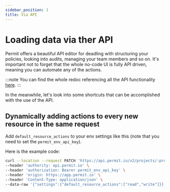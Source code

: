 ```yaml
---
sidebar_position: 1
title: Via API
---
```


# Loading data via ther API

Permit offers a beautiful API editor for deadling with structuring your policies, looking into audits, managing your
team members and so on. It's important not to forget that the whole no-code UI is fully API driven, meaning you can
automate any of the actions.

:::note
You can find the whole redoc referencing all the API functionality [here](https://api.permit.io/v2/redoc).
:::

In the meanwhile, let's look into some shortcuts that can be accomplished with the use of the API.

## Dynamically adding actions to every new resource in the same request

Add `default_resource_actions` to your env settings like this (note that you need to set the `permit_env_api_key`).

Here is the example code:

```bash
curl --location --request PATCH 'https://api.permit.io/v2/projects/:project_id/envs/:env_id' \
--header 'authority: api.permit.io' \
--header 'authorization: Bearer permit_env_api_key' \
--header 'origin: https://app.permit.io' \
--header 'Content-Type: application/json' \
--data-raw '{"settings":{"default_resource_actions":["read","write"]}}'
```
